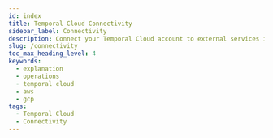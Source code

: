 ```yaml
---
id: index
title: Temporal Cloud Connectivity
sidebar_label: Connectivity
description: Connect your Temporal Cloud account to external services including AWS and Google Cloud Platform
slug: /connectivity
toc_max_heading_level: 4
keywords:
  - explanation
  - operations
  - temporal cloud
  - aws
  - gcp
tags:
  - Temporal Cloud
  - Connectivity
---
```


<!-- Setup or configuration specific to Temporal, specifically the Temporal Cloud UI, goes here.

From Ben: what permissions does the user need to edit private connectivity? NS Admin, or Account Admin or Dev?

-->

